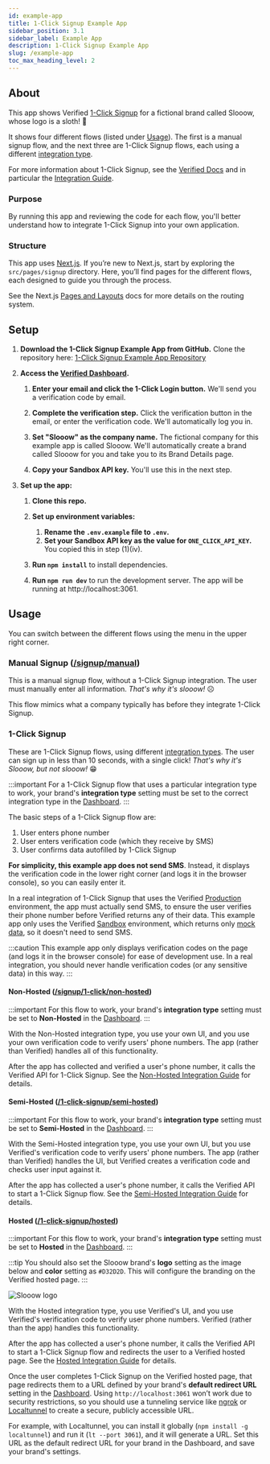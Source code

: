 ```yaml
---
id: example-app
title: 1-Click Signup Example App
sidebar_position: 3.1
sidebar_label: Example App
description: 1-Click Signup Example App
slug: /example-app
toc_max_heading_level: 2
---
```


## About

This app shows Verified [1-Click Signup](https://docs.verified.inc/) for a fictional brand called Slooow, whose logo is a sloth! 🦥

It shows four different flows (listed under [Usage](#usage)). The first is a manual signup flow, and the next three are 1-Click Signup flows, each using a different [integration type](https://docs.verified.inc/integration-guide#2-determine-integration-type).

For more information about 1-Click Signup, see the [Verified Docs](https://docs.verified.inc/) and in particular the [Integration Guide](https://docs.verified.inc/integration-guide).

### Purpose

By running this app and reviewing the code for each flow, you'll better understand how to integrate 1-Click Signup into your own application.

### Structure

This app uses [Next.js](https://nextjs.org/). If you’re new to Next.js, start by exploring the `src/pages/signup` directory. Here, you’ll find pages for the different flows, each designed to guide you through the process.

See the Next.js [Pages and Layouts](https://nextjs.org/docs/pages/building-your-application/routing/pages-and-layouts) docs for more details on the routing system.

## Setup

1. **Download the 1-Click Signup Example App from GitHub.** Clone the repository here: [1-Click Signup Example App Repository](https://github.com/VerifiedInc/one-click-signup-example-app)

2. **Access the [Verified Dashboard](https://dashboard.verified.inc).**

   1. **Enter your email and click the 1-Click Login button.** We'll send you a verification code by email.
   2. **Complete the verification step.** Click the verification button in the email, or enter the verification code. We'll automatically log you in.

   3. **Set "Slooow" as the company name.** The fictional company for this example app is called Slooow. We'll automatically create a brand called Slooow for you and take you to its Brand Details page.
   4. **Copy your Sandbox API key.** You'll use this in the next step.

3. **Set up the app:**

   1. **Clone this repo.**
   2. **Set up environment variables:**

      1. **Rename the `.env.example` file to `.env`.**
      2. **Set your Sandbox API key as the value for `ONE_CLICK_API_KEY`.** You copied this in step (1)(iv).

   3. **Run `npm install`** to install dependencies.
   4. **Run `npm run dev`** to run the development server. The app will be running at http://localhost:3061.

## Usage

You can switch between the different flows using the menu in the upper right corner.

### Manual Signup ([/signup/manual](http://localhost:3061/signup/manual))

This is a manual signup flow, without a 1-Click Signup integration. The user must manually enter all information. _That's why it's slooow!_ ☹️

This flow mimics what a company typically has before they integrate 1-Click Signup.

### 1-Click Signup

These are 1-Click Signup flows, using different [integration types](https://docs.verified.inc/integration-guide#2-determine-integration-type). The user can sign up in less than 10 seconds, with a single click! _That's why it's Slooow, but not slooow!_ 😁

:::important
For a 1-Click Signup flow that uses a particular integration type to work, your brand's **integration type** setting must be set to the correct integration type in the [Dashboard](https://dashboard.verified.inc).
:::

The basic steps of a 1-Click Signup flow are:

1. User enters phone number
2. User enters verification code (which they receive by SMS)
3. User confirms data autofilled by 1-Click Signup

**For simplicity, this example app does not send SMS**. Instead, it displays the verification code in the lower right corner (and logs it in the browser console), so you can easily enter it.

In a real integration of 1-Click Signup that uses the Verified [Production](https://docs.verified.inc/environments#production) environment, the app must actually send SMS, to ensure the user verifies their phone number before Verified returns any of their data. This example app only uses the Verified [Sandbox](https://docs.verified.inc/environments#sandbox) environment, which returns only [mock data](https://docs.verified.inc/environments#mock-data), so it doesn't need to send SMS.

:::caution
This example app only displays verification codes on the page (and logs it in the browser console) for ease of development use. In a real integration, you should never handle verification codes (or any sensitive data) in this way.
:::

#### Non-Hosted ([/signup/1-click/non-hosted](http://localhost:3061/register/signup/1-click/non-hosted))

:::important
For this flow to work, your brand's **integration type** setting must be set to **Non-Hosted** in the [Dashboard](https://dashboard.verified.inc).
:::

With the Non-Hosted integration type, you use your own UI, and you use your own verification code to verify users' phone numbers. The app (rather than Verified) handles all of this functionality.

After the app has collected and verified a user's phone number, it calls the Verified API for 1-Click Signup. See the [Non-Hosted Integration Guide](https://docs.verified.inc/integration-guide?integrationType=non-hosted#integration) for details.

#### Semi-Hosted ([/1-click-signup/semi-hosted](http://localhost:3061/register/signup/1-click/semi-hosted))

:::important
For this flow to work, your brand's **integration type** setting must be set to **Semi-Hosted** in the [Dashboard](https://dashboard.verified.inc).
:::

With the Semi-Hosted integration type, you use your own UI, but you use Verified's verification code to verify users' phone numbers. The app (rather than Verified) handles the UI, but Verified creates a verification code and checks user input against it.

After the app has collected a user's phone number, it calls the Verified API to start a 1-Click Signup flow. See the [Semi-Hosted Integration Guide](https://docs.verified.inc/integration-guide?integrationType=semi-hosted#integration) for details.

#### Hosted ([/1-click-signup/hosted](http://localhost:3061/register/signup/1-click/hosted))

:::important
For this flow to work, your brand's **integration type** setting must be set to **Hosted** in the [Dashboard](https://dashboard.verified.inc).
:::

:::tip
You should also set the Slooow brand's **logo** setting as the image below and **color** setting as `#D32D2D`. This will configure the branding on the Verified hosted page.
:::

![Slooow logo](/img/slooow.png)

With the Hosted integration type, you use Verified's UI, and you use Verified's verification code to verify user phone numbers. Verified (rather than the app) handles this functionality.

After the app has collected a user's phone number, it calls the Verified API to start a 1-Click Signup flow and redirects the user to a Verified hosted page. See the [Hosted Integration Guide](https://docs.verified.inc/integration-guide?integrationType=hosted#integration) for details.

Once the user completes 1-Click Signup on the Verified hosted page, that page redirects them to a URL defined by your brand's **default redirect URL** setting in the [Dashboard](https://dashboard.verified.inc). Using `http://localhost:3061` won’t work due to security restrictions, so you should use a tunneling service like [ngrok](https://ngrok.com/) or [Localtunnel](https://theboroer.github.io/localtunnel-www/) to create a secure, publicly accessible URL.

For example, with Localtunnel, you can install it globally (`npm install -g localtunnel`) and run it (`lt --port 3061`), and it will generate a URL. Set this URL as the default redirect URL for your brand in the Dashboard, and save your brand's settings.
